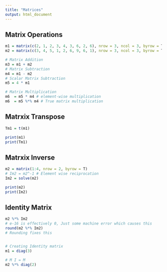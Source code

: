 ```yaml
---
title: "Matrices"
output: html_document
---
```


## Matrix Operations
```r

m1 = matrix(c(2, 1, 2, 3, 4, 3, 6, 2, 6), nrow = 3, ncol = 3, byrow = T)
m2 = matrix(c(3, 4, 5, 1, 2, 6, 9, 6, 1), nrow = 3, ncol = 3, byrow = T)

# Matrix Addition
m3 = m1 + m2
# Matrix Subtraction
m4 = m1 - m2
# Scalar Matrix Subtraction
m5 = 4 * m1

# Matrix Multiplication
m6  = m5 * m4 # element-wise multiplication
m6  = m5 %*% m4 # True matrix multiplication

```

## Matrxix Transpose
```r
Tm1 = t(m1)

print(m1)
print(Tm1)
```

## Matrxix Inverse
```r
m2 = matrix(1:4, nrow = 2, byrow = T)
# Im2 = m2^-1 # Element wise reciprocation
Im2 = solve(m2)

print(m2)
print(Im2)
```

## Identity Matrix
```r
m2 %*% Im2
# e-16 is effectively 0, Just some machine error which causes this
round(m2 %*% Im2)
# Rounding fixes this


# Creating Identity matrix
m1 = diag(3)

# M I = M
m2 %*% diag(2)
```

